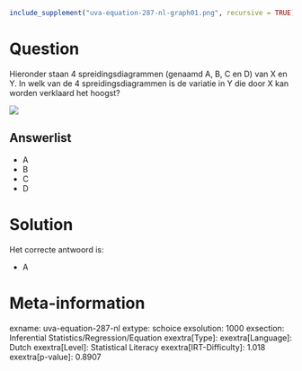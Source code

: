 ```r
include_supplement("uva-equation-287-nl-graph01.png", recursive = TRUE)
```

Question
========

Hieronder staan 4 spreidingsdiagrammen (genaamd A, B, C en D) van X en
Y. In welk van de 4 spreidingsdiagrammen is de variatie in Y die door X
kan worden verklaard het hoogst?

![](uva-equation-287-nl-graph01.png)

Answerlist
----------

* A
* B
* C
* D

Solution
========

Het correcte antwoord is: 

* A

Meta-information
================
exname: uva-equation-287-nl
extype: schoice
exsolution: 1000
exsection: Inferential Statistics/Regression/Equation
exextra[Type]: 
exextra[Language]: Dutch
exextra[Level]: Statistical Literacy
exextra[IRT-Difficulty]: 1.018
exextra[p-value]: 0.8907

